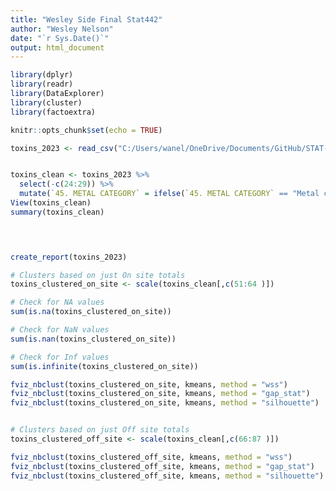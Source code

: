 ```yaml
---
title: "Wesley Side Final Stat442"
author: "Wesley Nelson"
date: "`r Sys.Date()`"
output: html_document
---
```


```r

library(dplyr)
library(readr)
library(DataExplorer)
library(cluster)
library(factoextra)

knitr::opts_chunk$set(echo = TRUE)
```





```r

toxins_2023 <- read_csv("C:/Users/wanel/OneDrive/Documents/GitHub/STAT-442-Final-Project/Datasets/2023_us.csv")


toxins_clean <- toxins_2023 %>%
  select(-c(24:29)) %>%
  mutate(`45. METAL CATEGORY` = ifelse(`45. METAL CATEGORY` == "Metal complound categories", "Metal compound categories",`45. METAL CATEGORY` )) 
View(toxins_clean)
summary(toxins_clean)
  




```

```r

create_report(toxins_2023)


```


```r

# Clusters based on just On site totals
toxins_clustered_on_site <- scale(toxins_clean[,c(51:64 )])

# Check for NA values
sum(is.na(toxins_clustered_on_site))

# Check for NaN values
sum(is.nan(toxins_clustered_on_site))

# Check for Inf values
sum(is.infinite(toxins_clustered_on_site))

fviz_nbclust(toxins_clustered_on_site, kmeans, method = "wss")
fviz_nbclust(toxins_clustered_on_site, kmeans, method = "gap_stat")
fviz_nbclust(toxins_clustered_on_site, kmeans, method = "silhouette")


# Clusters based on just Off site totals
toxins_clustered_off_site <- scale(toxins_clean[,c(66:87 )])

fviz_nbclust(toxins_clustered_off_site, kmeans, method = "wss")
fviz_nbclust(toxins_clustered_off_site, kmeans, method = "gap_stat")
fviz_nbclust(toxins_clustered_off_site, kmeans, method = "silhouette")

```



